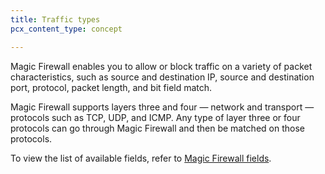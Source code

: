 ```yaml
---
title: Traffic types
pcx_content_type: concept

---
```



Magic Firewall enables you to allow or block traffic on a variety of packet characteristics, such as source and destination IP, source and destination port, protocol, packet length, and <GlossaryTooltip term="bit field matching">bit field match</GlossaryTooltip>.

Magic Firewall supports layers three and four — network and transport — protocols such as TCP, UDP, and ICMP. Any type of layer three or four protocols can go through Magic Firewall and then be matched on those protocols.

To view the list of available fields, refer to [Magic Firewall fields](/ruleset-engine/rules-language/fields/magic-firewall/).

